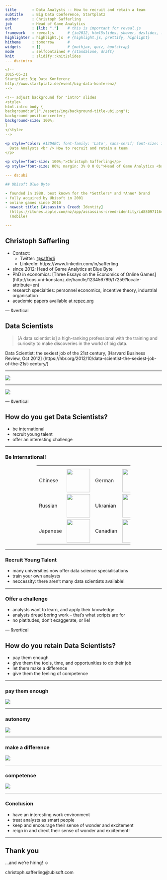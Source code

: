 ```yaml
---
title       : Data Analysts -- How to recruit and retain a team
subtitle    : Big Data Conference, Startplatz
author      : Christoph Safferling
job         : Head of Game Analytics
url         : {lib: "."}    # this is important for reveal.js
framework   : revealjs      # {io2012, html5slides, shower, dzslides, ...}
highlighter : highlight.js  # {highlight.js, prettify, highlight}
hitheme     : tomorrow      # 
widgets     : []            # {mathjax, quiz, bootstrap}
mode        : selfcontained # {standalone, draft}
knit        : slidify::knit2slides
--- ds:intro

<!--
2015-05-21
Startplatz Big Data Konferenz
http://www.startplatz.de/event/big-data-konferenz/
-->

<!-- adjust background for "intro" slides
<style>
html.intro body {
background:url("./assets/img/background-title-ubi.png");
background-position:center;
background-size: 100%;
} 
</style>
-->

<p style="color: #13DAEC; font-family: 'Lato', sans-serif; font-size: 150%; margin: 0 0 10% 0;">
  Data Analysts <br /> How to recruit and retain a team
</p>

<p style="font-size: 100%;">Christoph Safferling</p>
<p style="font-size: 80%; margin: 3% 0 0 0;">Head of Game Analytics <br/ > Ubisoft Blue Byte</p>

--- ds:ubi

## Ubisoft Blue Byte

- founded in 1988, best known for the *Settlers* and *Anno* brand
- fully acquired by Ubisoft in 2001
- online games since 2010
- newest title: [Assassin's Creed: Identity]
  (https://itunes.apple.com/nz/app/assassins-creed-identity/id880971164?mt=8) 
  (mobile)

---
```


## Christoph Safferling

- Contact:
  - Twitter: [@safferli](https://twitter.com/safferli) 
  - LinkedIn: https://www.linkedin.com/in/safferling 
- since 2012: Head of Game Analytics at Blue Byte
- PhD in economics: [Three Essays on the Economics of Online Games]
  (http://kops.uni-konstanz.de/handle/123456789/17259?locale-attribute=en)
- research specialties: personnel economics, incentive theory, industrial organisation
- academic papers available at [repec.org](https://ideas.repec.org/f/psa961.html)



--- &vertical

## Data Scientists

> [A data scientist is] a high-ranking professional with the training and 
> curiosity to make discoveries in the world of big data.

Data Scientist: the sexiest job of the 21st century, 
[Harvard Business Review, Oct 2012]
(https://hbr.org/2012/10/data-scientist-the-sexiest-job-of-the-21st-century/)

***

<img src="assets/img/barycentric-triangle.png" />

***

<img src="assets/img/data-scientist-triangle.png" />


--- &vertical

## How do you get Data Scientists?

- be international
- recruit young talent
- offer an interesting challenge

***

### Be International!

<style>
img.flag{width:75px; vertical-align: text-bottom;}
</style>
<!-- ugly hack: align the text to the flags, rather than the other way round -->
<style>
table.center{margin-left: auto; margin-right: auto; width: 60%;}
td.mytd{vertical-align: middle;}
</style>

<table class="center">
<tr>
<th></th>
<th></th>
</tr>
<tr>
<td class="mytd">Chinese</td>
<td class="mytd"><img src="assets/img/china.gif" class="flag" /></td>
<td class="mytd">German</td>
<td class="mytd"><img src="assets/img/germany.gif" class="flag" /></td>
</tr>
<tr>
<td class="mytd">Russian</td>
<td class="mytd"><img src="assets/img/russia.gif" class="flag" /></td>
<td class="mytd">Ukranian</td>
<td class="mytd"><img src="assets/img/ukraine.gif" class="flag" /></td>
</tr>
<tr>
<td class="mytd">Japanese</td>
<td class="mytd"><img src="assets/img/japan.gif" class="flag" /></td>
<td class="mytd">Canadian</td>
<td class="mytd"><img src="assets/img/canada.gif" class="flag" /></td>
</table>

*** 

### Recruit Young Talent

- many universities now offer data science specialisations
- train your own analysts 
- neccessity: there aren't many data scientists available! 

***

### Offer a challenge

- analysts want to learn, and apply their knowledge
- analysts dread boring work -- that's what scripts are for
- no platitudes, don't exaggerate, or lie!


<!--
- these are smart people, who will have a good overview of everything that your company is doing (they're crunching the data!). Don't try to fool them, you'll fail. 
-->

--- &vertical

## How do you retain Data Scientists? 

<!-- have a good work environment -->

- pay them enough
- give them the tools, time, and opportunities to do their job 
- let them make a difference 
- give them the feeling of competence 

<!-- autonomy -->
<!-- importance -->
<!-- competence -->

***

### pay them enough

<img src="assets/img/cash.gif" />

<!--
pay is not important
-->

***

### autonomy

<img src="assets/img/kevin-shotgun.gif" />

<!--
letting them grow professionally
-->

*** 

### make a difference

<img src="assets/img/daffy-klatsch.gif" />

<!--

-->

*** 
### competence

<img src="assets/img/code-13.gif" />

<!--
become a master in their field of specialisation
-->

---

### Conclusion

- have an interesting work environment
- treat analysts as smart people
- keep and encourage their sense of wonder and excitement
- reign in and direct their sense of wonder and excitement!

---

## Thank you

&hellip;and we're hiring! &#9786; 

<!-- &#128522; &#128512; -->

christoph.safferling@ubisoft.com

